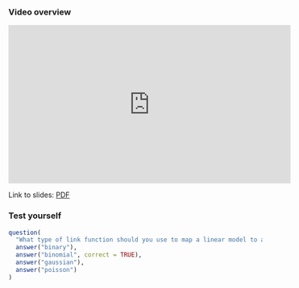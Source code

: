 ### Video overview

<iframe width="560" height="315" src="https://www.youtube.com/embed/quKGW2Lltt0?rel=0" frameborder="0" allowfullscreen></iframe>

Link to slides: [PDF](https://drive.google.com/file/d/12V_i-IHLMI32UQMJoLwVRrCmgt_6_h0w/view?usp=sharing)

### Test yourself

```r
question(
  "What type of link function should you use to map a linear model to a binary response (i.e. logistic regression)? I.e. what is the `family` argument of the `glm()` function?",
  answer("binary"),
  answer("binomial", correct = TRUE),
  answer("gaussian"),
  answer("poisson")
)
```
